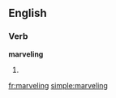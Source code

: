 ==English==
===Verb===
'''marveling'''
# {{present participle of|[[marvel]]}}

[[fr:marveling]]
[[simple:marveling]]